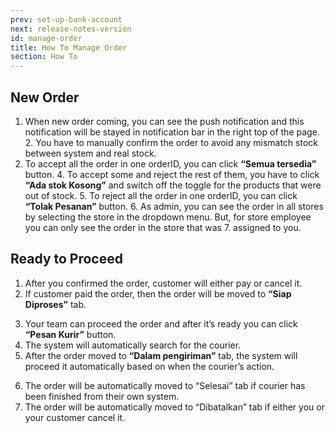 ```yaml
---
prev: set-up-bank-account
next: release-notes-version
id: manage-order
title: How To Manage Order
section: How To
---
```


<YoutubeEmbedWrapper>
  <YoutubeEmbed
    id="rz8yh7mZVpg"
    params="v=rz8yh7mZVpg&list=PLy86Ve1I7c3iZrOzmqE16D0ZVIjoDFRQw"
    title="Qios: How to Manage Order"
  />
</YoutubeEmbedWrapper>

## New Order

<ImageWrapper>
  <FigureImage
    src="/assets/images/products/qios/image14.webp"
    alt="Qios Illustration"
    layout="responsive"
    naturalWidth={1408}
    naturalHeight={810}
    caption={{ title: 'Figure 1.', description: 'Order Page' }}
  />
</ImageWrapper>

1. When new order coming, you can see the push notification and this notification will be stayed in notification bar in the
   right top of the page. 2. You have to manually confirm the order to avoid any mismatch stock between system and real stock.
2. To accept all the order in one orderID, you can click **“Semua tersedia”** button. 4. To accept some and reject the rest
   of them, you have to click **“Ada stok Kosong”** and switch off the toggle for the products that were out of stock. 5. To
   reject all the order in one orderID, you can click **“Tolak Pesanan”** button. 6. As admin, you can see the order in all
   stores by selecting the store in the dropdown menu. But, for store employee you can only see the order in the store that
   was 7. assigned to you.

## Ready to Proceed

1. After you confirmed the order, customer will either pay or cancel it.
2. If customer paid the order, then the order will be moved to **“Siap Diproses”** tab.

<ImageWrapper>
  <FigureImage
    src="/assets/images/products/qios/image15.webp"
    alt="Qios Illustration"
    layout="responsive"
    naturalWidth={1408}
    naturalHeight={724}
    caption={{ title: 'Figure 2.', description: 'Order Paid and Ready to Proceed' }}
  />
</ImageWrapper>

3. Your team can proceed the order and after it’s ready you can click **“Pesan Kurir”** button.
4. The system will automatically search for the courier.
5. After the order moved to **“Dalam pengiriman”** tab, the system will proceed it automatically based on when the courier’s action.

<ImageWrapper>
  <FigureImage
    src="/assets/images/products/qios/image16.webp"
    alt="Qios Illustration"
    layout="responsive"
    naturalWidth={1408}
    naturalHeight={724}
    caption={{ title: 'Figure 3.', description: 'Order Paid' }}
  />
</ImageWrapper>

6. The order will be automatically moved to “Selesai” tab if courier has been finished from their own system.
7. The order will be automatically moved to “Dibatalkan” tab if either you or your customer cancel it.
